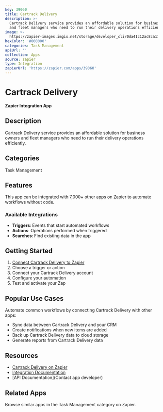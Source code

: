 ```yaml
---
key: 39060
title: Cartrack Delivery
description: >-
  Cartrack Delivery service provides an affordable solution for business owners
  and fleet managers who need to run their delivery operations efficiently.
image: >-
  https://zapier-images.imgix.net/storage/developer_cli/0da41c12ac8ca11d8c4de6b14467259f.png?auto=format%2Ccompress&ixlib=python-3.0.0&q=50
hexColor: '#000000'
categories: Task Management
apiUrl: ''
collection: Apps
source: zapier
type: Integration
zapierUrl: 'https://zapier.com/apps/39060'
---
```

# Cartrack Delivery

**Zapier Integration App**

## Description

Cartrack Delivery service provides an affordable solution for business owners and fleet managers who need to run their delivery operations efficiently.

## Categories

Task Management

## Features

This app can be integrated with 7,000+ other apps on Zapier to automate workflows without code.

### Available Integrations

- **Triggers**: Events that start automated workflows
- **Actions**: Operations performed when triggered
- **Searches**: Find existing data in the app

## Getting Started

1. [Connect Cartrack Delivery to Zapier](https://zapier.com/apps/39060)
2. Choose a trigger or action
3. Connect your Cartrack Delivery account
4. Configure your automation
5. Test and activate your Zap

## Popular Use Cases

Automate common workflows by connecting Cartrack Delivery with other apps:

- Sync data between Cartrack Delivery and your CRM
- Create notifications when new items are added
- Back up Cartrack Delivery data to cloud storage
- Generate reports from Cartrack Delivery data

## Resources

- [Cartrack Delivery on Zapier](https://zapier.com/apps/39060)
- [Integration Documentation](https://zapier.com/apps/39060/integrations)
- [API Documentation](Contact app developer)

## Related Apps

Browse similar apps in the Task Management category on Zapier.
